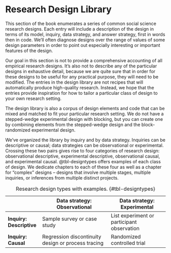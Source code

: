 # Research Design Library

This section of the book enumerates a series of common social science research designs. Each entry will include a description of the design in terms of its model, inquiry, data strategy, and answer strategy, first in words then in code. We'll often diagnose designs over the range of values of some design parameters in order to point out especially interesting or important features of the design.

Our goal in this section is not to provide a comprehensive accounting of all empirical research designs. It's also not to describe any of the particular designs in exhaustive detail, because we are quite sure that in order for these designs to be useful for any practical purpose, they will need to be modified. The entries in the design library are not recipes that will automatically produce high-quality research. Instead, we hope that the entries provide inspiration for how to tailor a particular class of design to your own research setting.

The design library is also a corpus of design elements and code that can be mixed and matched to fit your particular research setting. We do not have a stepped-wedge experimental design with blocking, but you can create one by combining elements from the stepped-wedge design and the block-randomized experimental design.

We've organized the library by inquiry and by data strategy. Inquiries can be descriptive or causal; data strategies can be observational or experimental. Crossing these two pairs gives rise to four categories of research design: observational descriptive, experimental descriptive, observational causal, and experimental causal. @tbl-designtypes offers examples of each class of design. We dedicate chapters to each of these four as well as a chapter for "complex" designs -- designs that involve multiple stages, multiple inquiries, or inferences from multiple distinct projects. 

|                          | Data strategy: Observational                       | Data strategy: Experimental                |
|------------------------- | -------------------------------------------------- | ------------------------------------------ |
| **Inquiry: Descriptive** | Sample survey or case study                        | List experiment or participant observation |
| **Inquiry: Causal**      | Regression discontinuity design or process tracing | Randomized controlled trial                |

: Research design types with examples. {#tbl-designtypes} 

